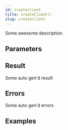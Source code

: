 ```yaml
---
id: createclient
title: createClient()
slug: createclient
---
```



Some awesome description.




## Parameters



## Result

Some auto gen'd result

## Errors

Some auto gen'd errors

## Examples